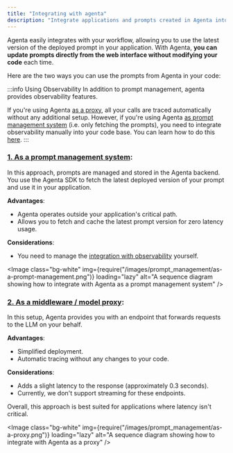```yaml
---
title: "Integrating with agenta"
description: "Integrate applications and prompts created in Agenta into your projects."
---
```



Agenta easily integrates with your workflow, allowing you to use the latest version of the deployed prompt in your application. With Agenta, **you can update prompts directly from the web interface without modifying your code** each time.

Here are the two ways you can use the prompts from Agenta in your code:

:::info Using Observability
In addition to prompt management, agenta provides observability features.

If you're using Agenta [as a proxy](#2-as-a-middleware--model-proxy), all your calls are traced automatically without any additional setup. However, if you're using Agenta [as prompt management system](#1-as-a-prompt-management-system) (i.e. only fetching the prompts), you need to integrate observability manually into your code base. You can learn how to do this [here](/observability/quickstart).
:::

### [1. As a prompt management system](/prompt-management/integration/fetch-prompts):

In this approach, prompts are managed and stored in the Agenta backend. You use the Agenta SDK to fetch the latest deployed version of your prompt and use it in your application.

**Advantages**:

- Agenta operates outside your application's critical path.
- Allows you to fetch and cache the latest prompt version for zero latency usage.

**Considerations**:

- You need to manage the [integration with observability](/observability/quickstart) yourself.

<Image
  class="bg-white"
  img={require("/images/prompt_management/as-a-prompt-management.png")}
  loading="lazy"
  alt="A sequence diagram showing how to integrate with Agenta as a prompt management system"
/>

### **[2. As a middleware / model proxy](/prompt-management/integration/proxy-calls)**:

In this setup, Agenta provides you with an endpoint that forwards requests to the LLM on your behalf.

**Advantages**:

- Simplified deployment.
- Automatic tracing without any changes to your code.

**Considerations**:

- Adds a slight latency to the response (approximately 0.3 seconds).
- Currently, we don't support streaming for these endpoints.

Overall, this approach is best suited for applications where latency isn't critical.

<Image
  class="bg-white"
  img={require("/images/prompt_management/as-a-proxy.png")}
  loading="lazy"
  alt="A sequence diagram showing how to integrate with Agenta as    a proxy"
/>
